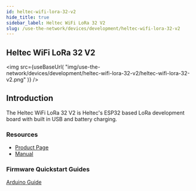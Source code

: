 ```yaml
---
id: heltec-wifi-lora-32-v2
hide_title: true
sidebar_label: Heltec WiFi LoRa 32 V2
slug: /use-the-network/devices/development/heltec-wifi-lora-32-v2
---
```



## Heltec WiFi LoRa 32 V2

<img
  src={useBaseUrl(
    "img/use-the-network/devices/development/heltec-wifi-lora-32-v2/heltec-wifi-lora-32-v2.png"
  )}
/>

## Introduction

The Heltec WiFi LoRa 32 V2 is Heltec's ESP32 based LoRa development board with
built in USB and battery charging.

### Resources

- [Product Page](https://heltec.org/project/wifi-lora-32/)
- [Manual](https://heltec-automation-docs.readthedocs.io/en/latest/esp32/quick_start.html)

### Firmware Quickstart Guides

[Arduino Guide](/use-the-network/devices/development/heltec-wifi-lora-32-v2/arduino)

